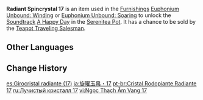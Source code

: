 {{Item Infobox
|id           = 141017
|image        = Item Radiant Spincrystal.png
|type         = Adventure Items
|group        = Radiant Spincrystals
|group2       = Mondstadt Spincrystals
|quality      = 4
|invCategory  = Precious Items
|description  = This wondrous crystal contains a certain rhythm, like something beautiful woven from delicate silk. These items can be found throughout the mainland or from merchants who collect curios. The tune held within this crystal can be revivified in your [[Serenitea Pot]] using either "[[Euphonium Unbound: Winding]]" or "[[Euphonium Unbound: Soaring]]." The tune contained within this [[Radiant Spincrystal]] is "[[A Happy Day]]."
|source1      = [[Chubby]]
|track        = A Happy Day
}}
'''Radiant Spincrystal 17''' is an item used in the [[Furnishings]] [[Euphonium Unbound: Winding]] or [[Euphonium Unbound: Soaring]] to unlock the [[Soundtrack]] [[A Happy Day]] in the [[Serenitea Pot]]. It has a chance to be sold by the [[Teapot Traveling Salesman]].

==Other Languages==
{{Other Languages
|default_hidden = 1
|en      = Radiant Spincrystal 17
|zhs     = 旋曜玉帛・其十七
|zhs_rm  = Xuán Yào Yùbó - Qí Shíqī
|zht     = 旋曜玉帛・其十七
|zht_rm  = Xuán Yào Yùbó - Qí Shíqī
|ja      = 旋曜玉帛・17
|ja_rm   = Sen'you Gyokuhaku - Juunana{{Assumed}}
|ko      = 빛나는 결정・17
|ko_rm   = Binnaneun Gyeoljeong - Sipchil
|es      = Girocristal radiante (17)
|fr      = Gyrocristal radiant 17
|ru      = Лучистый кристалл {{tt|17|семнадцать}}
|th      = Radiant Spincrystal 17
|vi      = Ngọc Thạch Âm Vang 17
|de      = Strahlender Drehkristall XVII
|id      = Radiant Spincrystal 17
|pt      = Cristal Rodopiante Radiante 17
|tr      = Parlak Burgu Kristal 17
|it      = Voltacristallo radioso 17
}}

==Change History==
{{Change History|2.4}}

[[es:Girocristal radiante (17)]]
[[ja:旋曜玉帛・17]]
[[pt-br:Cristal Rodopiante Radiante 17]]
[[ru:Лучистый кристалл 17]]
[[vi:Ngọc Thạch Âm Vang 17]]